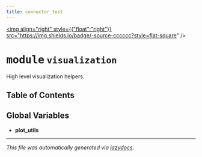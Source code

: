 ```yaml
---
title: connector_test
---
```


<a href="https://github.com/drothermel/%24%7BREPO%7D/blob/main/src/connector_test/visualization.py"><img align="right" style={{"float":"right"}} src="https://img.shields.io/badge/-source-cccccc?style=flat-square" /></a>

# <kbd>module</kbd> `visualization`
High level visualization helpers.


## Table of Contents



**Global Variables**
---------------
- **plot_utils**




---

_This file was automatically generated via [lazydocs](https://github.com/ml-tooling/lazydocs)._
